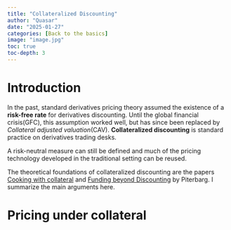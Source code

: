 ```yaml
---
title: "Collateralized Discounting"
author: "Quasar"
date: "2025-01-27"
categories: [Back to the basics]      
image: "image.jpg"
toc: true
toc-depth: 3
---
```


# Introduction

In the past, standard derivatives pricing theory assumed the existence of a **risk-free rate** for derivatives discounting. Until the global financial crisis(GFC), this assumption worked well, but has since been replaced by *Collateral adjusted valuation*(CAV). **Collateralized discounting** is standard practice on derivatives trading desks. 

A risk-neutral measure can still be defined and much of the pricing technology developed in the traditional setting can be reused.

The theoretical foundations of collateralized discounting are the papers [Cooking with collateral](http://janroman.dhis.org/finance/Kreditrisk/Risk_Cooking%20with%20collateralpdf.pdf) and [Funding beyond Discounting](https://www.researchgate.net/profile/Vladimir-Piterbarg-2/publication/284078682_Funding_beyond_Discounting_Collateral_Agreements_and_Derivatives_Pricing/links/614c85a9a595d06017e55b0e/Funding-beyond-Discounting-Collateral-Agreements-and-Derivatives-Pricing.pdf) by Piterbarg. I summarize the main arguments here.

# Pricing under collateral

